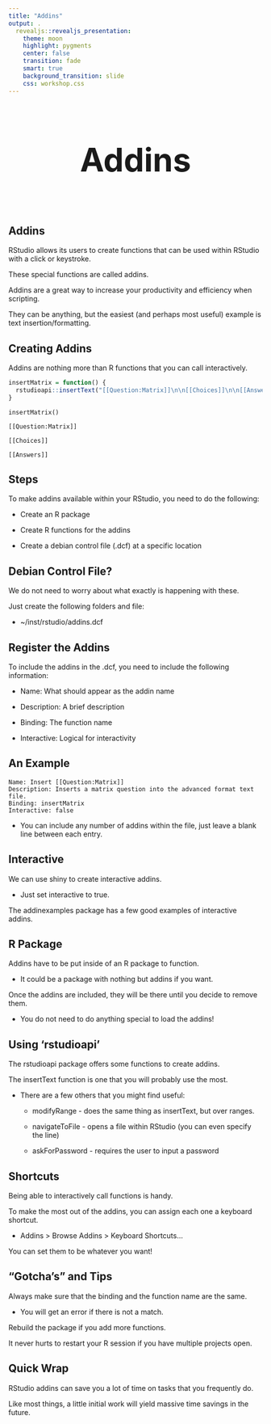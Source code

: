 ```yaml
---
title: "Addins"
output: .
  revealjs::revealjs_presentation:
    theme: moon
    highlight: pygments
    center: false
    transition: fade
    smart: true
    background_transition: slide
    css: workshop.css
---
```



## 

<div style='text-align: center; font-size:32'><h1>Addins<h1></div>


## Addins

RStudio allows its users to create functions that can be used within RStudio with a click or keystroke.

These special functions are called addins.

Addins are a great way to increase your productivity and efficiency when scripting.

They can be anything, but the easiest (and perhaps most useful) example is text insertion/formatting.



## Creating Addins



Addins are nothing more than R functions that you can call interactively.

```r
insertMatrix = function() {
  rstudioapi::insertText("[[Question:Matrix]]\n\n[[Choices]]\n\n[[Answers]]")
}
```

```
insertMatrix()

[[Question:Matrix]]

[[Choices]]

[[Answers]]
```


## Steps



To make addins available within your RStudio, you need to do the following:

- Create an R package

- Create R functions for the addins

- Create a debian control file (.dcf) at a specific location


## Debian Control File?


We do not need to worry about what exactly is happening with these.

Just create the following folders and file:

- ~/inst/rstudio/addins.dcf



## Register the Addins


To include the addins in the .dcf, you need to include the following information:

  - Name: What should appear as the addin name

  - Description: A brief description

  - Binding: The function name

  - Interactive: Logical for interactivity


## An Example

```
Name: Insert [[Question:Matrix]]
Description: Inserts a matrix question into the advanced format text file.
Binding: insertMatrix
Interactive: false
```
- You can include any number of addins within the file, just leave a blank line between each entry.


## Interactive

We can use <span class="pack">shiny</span> to create interactive addins.

- Just set interactive to true.

The <span class="pack">addinexamples</span> package has a few good examples of interactive addins.


## R Package



Addins have to be put inside of an R package to function.

- It could be a package with nothing but addins if you want.

Once the addins are included, they will be there until you decide to remove them.

- You do not need to do anything special to load the addins!

## Using 'rstudioapi'


The <span class="pack">rstudioapi</span> package offers some functions to create addins.

The <span class="func">insertText</span> function is one that you will probably use the most.

- There are a few others that you might find useful:

  - <span class="func">modifyRange</span> - does the same thing as <span class="func">insertText</span>, but over ranges.

  - <span class="func">navigateToFile</span> - opens a file within RStudio (you can even specify the line)

  - <span class="func">askForPassword</span> - requires the user to input a password

## Shortcuts

Being able to interactively call functions is handy.

To make the most out of the addins, you can assign each one a keyboard shortcut.

- Addins > Browse Addins > Keyboard Shortcuts...

You can set them to be whatever you want!



## "Gotcha's" and Tips


Always make sure that the binding and the function name are the same.

- You will get an error if there is not a match.

Rebuild the package if you add more functions.

It never hurts to restart your R session if you have multiple projects open.


## Quick Wrap


RStudio addins can save you a lot of time on tasks that you frequently do.

Like most things, a little initial work will yield massive time savings in the future.